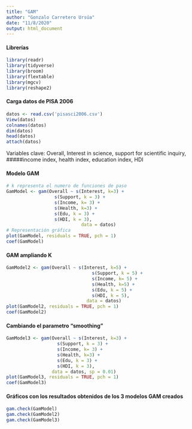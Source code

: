 ```yaml
---
title: "GAM"
author: "Gonzalo Carretero Ursúa"
date: "11/8/2020"
output: html_document
---
```

#### Librerías
```r
library(readr)
library(tidyverse)
library(broom)
library(flextable)
library(mgcv)
library(reshape2)
```
#### Carga datos de PISA 2006
```r
datos <- read.csv('pisasci2006.csv')
View(datos)
colnames(datos)
dim(datos)
head(datos)
attach(datos)
```
Variables clave: Overall, Interest in science, support for scientific inquiry,
#####income index, health index, education index, HDI

#### Modelo GAM
```r
# k representa el numero de funciones de paso
GamModel <- gam(Overall ~ s(Interest, k=3) +
                  s(Support, k = 3) + 
                  s(Income, k= 3) + 
                  s(Health, k=3) +
                  s(Edu, k = 3) + 
                  s(HDI, k = 3),
                            data = datos)
# Representación gráfica
plot(GamModel, residuals = TRUE, pch = 1)
coef(GamModel)
```


#### GAM ampliando K
```r
GamModel2 <- gam(Overall ~ s(Interest, k=5) +
                                s(Support, k = 5) + 
                                s(Income, k= 5) + 
                                s(Health, k=5) +
                                s(Edu, k = 5) + 
                                s(HDI, k = 5),
                              data = datos)
plot(GamModel2, residuals = TRUE, pch = 1)
coef(GamModel2)
```


#### Cambiando el parametro "smoothing"
```r
GamModel3 <- gam(Overall ~ s(Interest, k=3) +
                   s(Support, k = 3) + 
                   s(Income, k= 3) + 
                   s(Health, k=3) +
                   s(Edu, k = 3) + 
                   s(HDI, k = 3),
                 data = datos, sp = 0.01)
plot(GamModel3, residuals = TRUE, pch = 1)
coef(GamModel3)
```

#### Gráficos con los resultados obtenidos de los 3 modelos GAM creados
```r
gam.check(GamModel)
gam.check(GamModel2)
gam.check(GamModel3)
```






